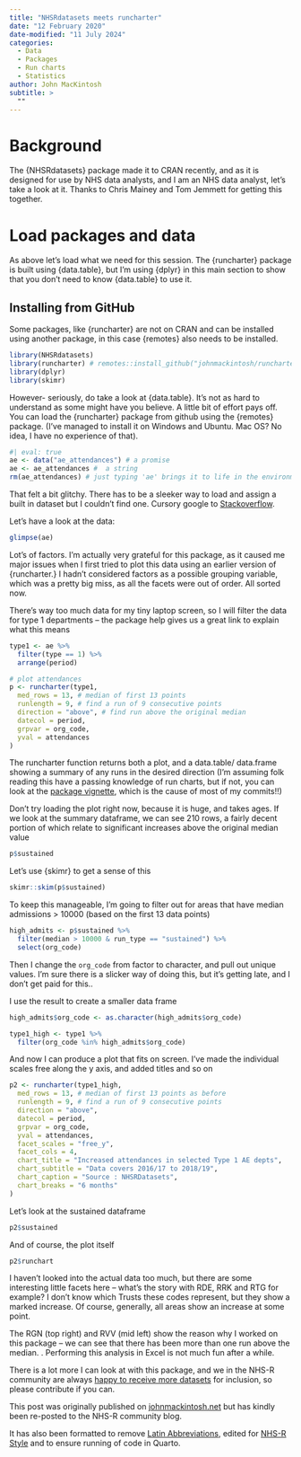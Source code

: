 ```yaml
---
title: "NHSRdatasets meets runcharter"
date: "12 February 2020"
date-modified: "11 July 2024"
categories:
  - Data
  - Packages
  - Run charts
  - Statistics
author: John MacKintosh
subtitle: >
  ""
---
```


# Background

The {NHSRdatasets} package made it to CRAN recently, and as it is designed for use by NHS data analysts, and I am an NHS data analyst, let’s take a look at it. Thanks to Chris Mainey and Tom Jemmett for getting this together.

# Load packages and data

As above let’s load what we need for this session. The {runcharter} package is built using {data.table}, but I’m using {dplyr} in this main section to show that you don’t need to know {data.table} to use it.

:::{.callout-tip collapse=false appearance='default' icon=true}
## Installing from GitHub
Some packages, like {runcharter} are not on CRAN and can be installed using another package, in this case {remotes} also needs to be installed.
:::

```r
library(NHSRdatasets)
library(runcharter) # remotes::install_github("johnmackintosh/runcharter")
library(dplyr)
library(skimr)
```

However- seriously, do take a look at {data.table}. It’s not as hard to understand as some might have you believe. A little bit of effort pays off. You can load the {runcharter} package from github using the {remotes} package. (I’ve managed to install it on Windows and Ubuntu. Mac OS? No idea, I have no experience of that).

```r
#| eval: true
ae <- data("ae_attendances") # a promise
ae <- ae_attendances #  a string
rm(ae_attendances) # just typing 'ae' brings it to life in the environment
```

That felt a bit glitchy. There has to be a sleeker way to load and assign a built in dataset but I couldn’t find one. Cursory google to [Stackoverflow](https://stackoverflow.com/questions/30951204/load-dataset-from-r-package-using-data-assign-it-directly-to-a-variable).

Let’s have a look at the data:

```r
glimpse(ae)
```

Lot’s of factors. I’m actually very grateful for this package, as it caused me major issues when I first tried to plot this data using an earlier version of {runcharter.} I hadn’t considered factors as a possible grouping variable, which was a pretty big miss, as all the facets were out of order. All sorted now.

There’s way too much data for my tiny laptop screen, so I will filter the data for type 1 departments – the package help gives us a great link to explain what this means

```r
type1 <- ae %>%
  filter(type == 1) %>%
  arrange(period)

# plot attendances
p <- runcharter(type1,
  med_rows = 13, # median of first 13 points
  runlength = 9, # find a run of 9 consecutive points
  direction = "above", # find run above the original median
  datecol = period,
  grpvar = org_code,
  yval = attendances
)
```

The runcharter function returns both a plot, and a data.table/ data.frame showing a summary of any runs in the desired direction (I’m assuming folk reading this have a passing knowledge of run charts, but if not, you can look at the [package vignette](https://www.johnmackintosh.com/projects/runcharter/), which is the cause of most of my commits!!)

Don’t try loading the plot right now, because it is huge, and takes ages. If we look at the summary dataframe, we can see 210 rows, a fairly decent portion of which relate to significant increases above the original median value

```r
p$sustained
```

Let’s use {skimr} to get a sense of this

```r
skimr::skim(p$sustained)
```

To keep this manageable, I’m going to filter out for areas that have median admissions > 10000 (based on the first 13 data points)

```r
high_admits <- p$sustained %>%
  filter(median > 10000 & run_type == "sustained") %>%
  select(org_code)
```

Then I change the `org_code` from factor to character, and pull out unique values. I’m sure there is a slicker way of doing this, but it’s getting late, and I don’t get paid for this..

I use the result to create a smaller data frame

```r
high_admits$org_code <- as.character(high_admits$org_code)

type1_high <- type1 %>%
  filter(org_code %in% high_admits$org_code)
```

And now I can produce a plot that fits on screen. I’ve made the individual scales free along the y axis, and added titles and so on

```r
p2 <- runcharter(type1_high,
  med_rows = 13, # median of first 13 points as before
  runlength = 9, # find a run of 9 consecutive points
  direction = "above",
  datecol = period,
  grpvar = org_code,
  yval = attendances,
  facet_scales = "free_y",
  facet_cols = 4,
  chart_title = "Increased attendances in selected Type 1 AE depts",
  chart_subtitle = "Data covers 2016/17 to 2018/19",
  chart_caption = "Source : NHSRDatasets",
  chart_breaks = "6 months"
)
```

Let’s look at the sustained dataframe

```r
p2$sustained

```

And of course, the plot itself

```r
p2$runchart
```

I haven’t looked into the actual data too much, but there are some interesting little facets here – what’s the story with RDE, RRK and RTG for example? I don’t know which Trusts these codes represent, but they show a marked increase. Of course, generally, all areas show an increase at some point.

The RGN (top right) and RVV (mid left) show the reason why I worked on this package – we can see that there has been more than one run above the median. . Performing this analysis in Excel is not much fun after a while.

There is a lot more I can look at with this package, and we in the NHS-R community are always [happy to receive more datasets](https://github.com/nhs-r-community/NHSRdatasets) for inclusion, so please contribute if you can.

This post was originally published on [johnmackintosh.net](https://johnmackintosh.net/blog/2019-12-03-Plotting-NHSRDatasets-with-runcharter/) but has kindly been re-posted to the NHS-R community blog.

It has also been formatted to remove [Latin Abbreviations](https://nhsrway.nhsrcommunity.com/style-guides.html#avoid-latin-abbreviation), edited for [NHS-R Style](https://nhsrway.nhsrcommunity.com/style-guides.html#referencing-r-packages-and-functions-in-text) and to ensure running of code in Quarto.

